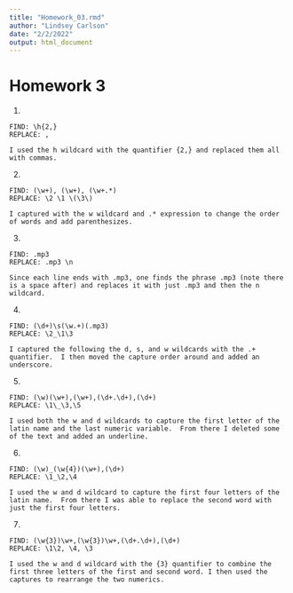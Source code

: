 ```yaml
---
title: "Homework_03.rmd"
author: "Lindsey Carlson"
date: "2/2/2022"
output: html_document
---
```


# Homework 3

1. 
```
FIND: \h{2,}
REPLACE: ,

I used the h wildcard with the quantifier {2,} and replaced them all with commas. 
```

2. 
```
FIND: (\w+), (\w+), (\w+.*)
REPLACE: \2 \1 \(\3\)

I captured with the w wildcard and .* expression to change the order of words and add parenthesizes.
```

3.
```
FIND: .mp3 
REPLACE: .mp3 \n

Since each line ends with .mp3, one finds the phrase .mp3 (note there is a space after) and replaces it with just .mp3 and then the n wildcard.
```

4. 
```
FIND: (\d+)\s(\w.+)(.mp3)
REPLACE: \2_\1\3

I captured the following the d, s, and w wildcards with the .+ quantifier.  I then moved the capture order around and added an underscore.
```

5. 
```
FIND: (\w)(\w+),(\w+),(\d+.\d+),(\d+)
REPLACE: \1\_\3,\5

I used both the w and d wildcards to capture the first letter of the latin name and the last numeric variable.  From there I deleted some of the text and added an underline.
```

6. 
```
FIND: (\w)_(\w{4})(\w+),(\d+)
REPLACE: \1_\2,\4

I used the w and d wildcard to capture the first four letters of the latin name.  From there I was able to replace the second word with just the first four letters.
```

7. 
```
FIND: (\w{3})\w+,(\w{3})\w+,(\d+.\d+),(\d+)
REPLACE: \1\2, \4, \3

I used the w and d wildcard with the {3} quantifier to combine the first three letters of the first and second word. I then used the captures to rearrange the two numerics.  
```

